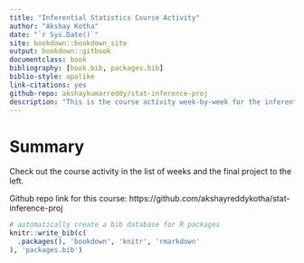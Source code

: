 ```yaml
--- 
title: "Inferential Statistics Course Activity"
author: "Akshay Kotha"
date: "`r Sys.Date()`"
site: bookdown::bookdown_site
output: bookdown::gitbook
documentclass: book
bibliography: [book.bib, packages.bib]
biblio-style: apalike
link-citations: yes
github-repo: akshaykumarreddy/stat-inference-proj
description: "This is the course activity week-by-week for the inferential statistics course on coursera."
---
```

# Summary {-}

Check out the course activity in the list of weeks and the final project to the left.

Github repo link for this course: https://github.com/akshayreddykotha/stat-inference-proj

```r
# automatically create a bib database for R packages
knitr::write_bib(c(
  .packages(), 'bookdown', 'knitr', 'rmarkdown'
), 'packages.bib')
```
